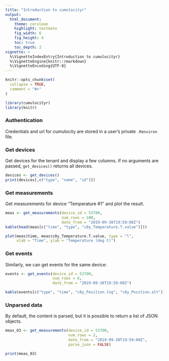 ```yaml
---
title: "Introduction to cumulocityr"
output:
  html_document:
    theme: cerulean
    highlight: textmate
    fig_width: 6
    fig_height: 4
    toc: true
    toc_depth: 2
vignette: >
  %\VignetteIndexEntry{Introduction to cumulocityr}
  %\VignetteEngine{knitr::rmarkdown}
  %\VignetteEncoding{UTF-8}
---
```


```r
knitr::opts_chunk$set(
  collapse = TRUE,
  comment = "#>"
)
```

```r
library(cumulocityr)
library(knitr)

```


### Authentication

Credentials and url for cumulocity are stored in a user's private `.Renviron` file.



### Get devices

Get devices for the tenant and display a few columns. If no arguments are passed, `get_devices()` returns all devices.

```r
devices <- get_devices()
print(devices[,c("type", "name", "id")])
```


### Get measurements

Get measurements for device "Temperature #1" and plot the result.
```r

meas <- get_measurements(device_id = 53700,
                         num_rows = 100,
                         date_from = "2019-09-30T19:59:00Z")
kable(head(meas[c("time", "type", "c8y_Temperature.T.value")]))

plot(meas$time, meas$c8y_Temperature.T.value, type = "l",
     xlab = "Time", ylab = "Temperature (deg C)")

```


### Get events

Similarly, we can get events for the same device:
```r

events <- get_events(device_id = 53700,
                     num_rows = 6,
                     date_from = "2019-09-30T19:59:00Z")

kable(events[c("type", "time", "c8y_Position.lng", "c8y_Position.alt")])
```

### Unparsed data

By default, the content is parsed, but it is possible to return a list of JSON objects.
```r
meas_03 <- get_measurements(device_id = 53700,
                            num_rows = 2,
                            date_from = "2019-09-30T19:59:00Z",
                            parse_json = FALSE)

print(meas_03)
```
